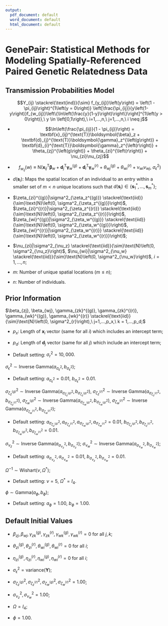```yaml
---
output:
  pdf_document: default
  word_document: default
  html_document: default
---
```

# GenePair: Statistical Methods for Modeling Spatially-Referenced Paired Genetic Relatedness Data

## Transmission Probabilities Model
$$Y_{ij} \stackrel{\text{ind}}{\sim} f_{y_{ij}}\left(y\right) = \left(1 - \pi_{ij}\right)^{1\left(y = 0\right)} \left[\frac{\pi_{ij}}{y\left(1-y\right)}f_{w_{ij}}\left\{\ln\left(\frac{y}{1-y}\right)\right\}\right]^{1\left(y > 0\right)},\ y \in \left[0,1\right),\ i=1,...,n,\ j=1,...,n,\ i \neq j$$

* $$\ln\left(\frac{\pi_{ij}}{1 - \pi_{ij}}\right) = \textbf{x}_{ij}^{\text{T}}\boldsymbol{\beta}_z + \textbf{d}_{j}^{\text{T}}\boldsymbol{\gamma}_z^{\left(g\right)} + \textbf{d}_{i}^{\text{T}}\boldsymbol{\gamma}_z^{\left(r\right)} + \theta_{zj}^{\left(g\right)} + \theta_{zi}^{\left(r\right)} + \nu_{zi}\nu_{zj}$$

* $$f_{w_{ij}}\left(w\right) \equiv \text{N}\left(\textbf{x}_{ij}^{\text{T}}\boldsymbol{\beta}_w + \textbf{d}_{j}^{\text{T}}\boldsymbol{\gamma}_w^{\left(g\right)} + \textbf{d}_{i}^{\text{T}}\boldsymbol{\gamma}_w^{\left(r\right)} + \theta_{wj}^{\left(g\right)} + \theta_{wi}^{\left(r\right)} + \nu_{wi}\nu_{wj},\ \sigma^2_{\epsilon}\right)$$

\begin{align*} \theta_{zi}^{(g)} &= \eta_z^{(g)}\left\{d\left(\textbf{s}_i\right)\right\} + \zeta_{zi}^{(g)},\\ \theta_{zi}^{(r)} &= \eta_z^{(r)}\left\{d\left(\textbf{s}_i\right)\right\} + \zeta_{zi}^{(r)},\\ \theta_{wi}^{(g)} &= \eta_w^{(g)}\left\{d\left(\textbf{s}_i\right)\right\} + \zeta_{wi}^{(g)},\\ \theta_{wi}^{(r)} &= \eta_w^{(r)}\left\{d\left(\textbf{s}_i\right)\right\} + \zeta_{wi}^{(r)},\ i=1,...,n,\end{align*}

\begin{align*}\begin{split} &\boldsymbol{\eta}|\Omega, \phi \sim \text{MVN}\left\{\boldsymbol{0}_{4m}, \Sigma\left(\phi\right) \otimes \Omega \right\} \text{ where}\\
&\Sigma\left(\phi\right)_{ij} = \exp\left\{-\phi \left\|\textbf{s}_i^* - \textbf{s}_j^* \right\|\right\},\\
&\boldsymbol{\eta}^{\text{T}} = \left\{\boldsymbol{\eta}\left(\textbf{s}^*_1\right)^{\text{T}}, \hdots, \boldsymbol{\eta}\left(\textbf{s}^*_m\right)^{\text{T}}\right\} \text{, and}\\ &\boldsymbol{\eta}\left(\textbf{s}^*_i\right)^{\text{T}} = \left\{\eta_z^{(g)}\left(\textbf{s}^*_i\right), \eta_z^{(r)}\left(\textbf{s}^*_i\right), \eta_w^{(g)}\left(\textbf{s}^*_i\right), \eta_w^{(r)}\left(\textbf{s}^*_i\right)\right\}.\end{split} \end{align*}

* $d\left(\textbf{s}_i\right)$: Maps the spatial location of an individual to an entry within a smaller set of $m < n$ unique locations such that $d\left(\textbf{s}_i\right) \in \left\{\textbf{s}_1^*, \hdots, \textbf{s}_m^*\right\}$;

* $\zeta_{zi}^{(g)}|\sigma^2_{\zeta_z^{(g)}} \stackrel{\text{iid}}{\sim}\text{N}\left(0, \sigma^2_{\zeta_z^{(g)}}\right)$, $\zeta_{zi}^{(r)}|\sigma^2_{\zeta_z^{(r)}} \stackrel{\text{iid}}{\sim}\text{N}\left(0, \sigma^2_{\zeta_z^{(r)}}\right)$, $\zeta_{wi}^{(g)}|\sigma^2_{\zeta_w^{(g)}} \stackrel{\text{iid}}{\sim}\text{N}\left(0, \sigma^2_{\zeta_w^{(g)}}\right)$, $\zeta_{wi}^{(r)}|\sigma^2_{\zeta_w^{(r)}} \stackrel{\text{iid}}{\sim}\text{N}\left(0, \sigma^2_{\zeta_w^{(r)}}\right)$;

* $\nu_{zi}|\sigma^2_{\nu_z} \stackrel{\text{iid}}{\sim}\text{N}\left(0, \sigma^2_{\nu_z}\right)$, $\nu_{wi}|\sigma^2_{\nu_w} \stackrel{\text{iid}}{\sim}\text{N}\left(0, \sigma^2_{\nu_w}\right)$, $i=1,...,n$;

* $m$: Number of unique spatial locations ($m \leq n$);

* $n$: Number of individuals.


## Prior Information
$\beta_{zj}, \beta_{wj}, \gamma_{zk}^{(g)}, \gamma_{zk}^{(r)}, \gamma_{wk}^{(g)}, \gamma_{wk}^{(r)} \stackrel{\text{iid}}{\sim}\text{N}\left(0, \sigma^2_{r}\right),\ j=1,...,p_x,\ k = 1,...,p_d;$

* $p_x$: Length of $\textbf{x}_i$ vector (same for all $i$) which includes an intercept term;

* $p_d$: Length of $\textbf{d}_j$ vector (same for all $j$) which \textbf{does not} include an intercept term;

* Default setting: $\sigma^2_{r} = 10,000.$

$\sigma^2_{\epsilon} \sim \text{Inverse Gamma}\left(a_{\sigma^2_{\epsilon}}, b_{\sigma^2_{\epsilon}}\right);$

* Default setting: $a_{\sigma^2_{\epsilon}} = 0.01$, $b_{\sigma^2_{\epsilon}} = 0.01.$

$\sigma^2_{\zeta_z^{(g)}} \sim \text{Inverse Gamma}\left(a_{\sigma^2_{\zeta_z^{(g)}}}, b_{\sigma^2_{\zeta_z^{(g)}}}\right)$, $\sigma^2_{\zeta_z^{(r)}} \sim \text{Inverse Gamma}\left(a_{\sigma^2_{\zeta_z^{(r)}}}, b_{\sigma^2_{\zeta_z^{(r)}}}\right)$, $\sigma^2_{\zeta_w^{(g)}} \sim \text{Inverse Gamma}\left(a_{\sigma^2_{\zeta_w^{(g)}}}, b_{\sigma^2_{\zeta_w^{(g)}}}\right)$, $\sigma^2_{\zeta_w^{(r)}} \sim \text{Inverse Gamma}\left(a_{\sigma^2_{\zeta_w^{(r)}}}, b_{\sigma^2_{\zeta_w^{(r)}}}\right);$

* Default setting: $a_{\sigma^2_{\zeta_z^{(g)}}}, a_{\sigma^2_{\zeta_z^{(r)}}}, a_{\sigma^2_{\zeta_w^{(g)}}}, a_{\sigma^2_{\zeta_w^{(r)}}} = 0.01$, $b_{\sigma^2_{\zeta_z^{(g)}}}, b_{\sigma^2_{\zeta_z^{(r)}}}, b_{\sigma^2_{\zeta_w^{(g)}}}, b_{\sigma^2_{\zeta_w^{(r)}}} = 0.01.$

$\sigma^2_{\nu_z} \sim \text{Inverse Gamma}\left(a_{\sigma^2_{\nu_z}}, b_{\sigma^2_{\nu_z}}\right);$ $\sigma^2_{\nu_w} \sim \text{Inverse Gamma}\left(a_{\sigma^2_{\nu_w}}, b_{\sigma^2_{\nu_w}}\right);$

* Default setting: $a_{\sigma^2_{\nu_z}}, a_{\sigma^2_{\nu_w}} = 0.01$, $b_{\sigma^2_{\nu_z}}, b_{\sigma^2_{\nu_w}} = 0.01.$

$\Omega^{-1} \sim \text{Wishart}\left(\nu, \Omega^*\right);$

* Default setting: $\nu = 5$, $\Omega^* = I_4.$

$\phi \sim \text{Gamma}\left(a_{\phi}, b_{\phi}\right);$

* Default setting: $a_{\phi} = 1.00$, $b_{\phi} = 1.00.$

## Default Initial Values
* $\beta_{zj}, \beta_{wj}, \gamma_{zk}^{(g)}, \gamma_{zk}^{(r)}, \gamma_{wk}^{(g)}, \gamma_{wk}^{(r)} = 0$ for all $j,k$;

* $\theta_{zi}^{(g)}, \theta_{zi}^{(r)}, \theta_{wi}^{(g)}, \theta_{wi}^{(r)}  = 0$ for all $i$;

* $\eta_{zi}^{(g)}, \eta_{zi}^{(r)}, \eta_{wi}^{(g)}, \eta_{wi}^{(r)}  = 0$ for all $i$;

* $\sigma^2_{\epsilon} = \text{variance}\left(\boldsymbol{Y}\right)$;

* $\sigma^2_{\zeta_z^{(g)}}, \sigma^2_{\zeta_z^{(r)}}, \sigma^2_{\zeta_w^{(g)}}, \sigma^2_{\zeta_w^{(r)}} = 1.00$;

* $\sigma^2_{\nu_z}, \sigma^2_{\nu_w} = 1.00$;

* $\Omega = I_4$;

* $\phi = 1.00$.


